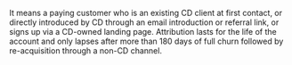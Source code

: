 <FaqPage question="What counts as a &quot;CD-sourced&quot; customer?">
  <p>
    It means a paying customer who is an existing CD client at first contact, or directly introduced by CD through an email introduction or referral link, or signs up via a CD-owned landing page. Attribution lasts for the life of the account and only lapses after more than 180 days of full churn followed by re-acquisition through a non-CD channel.
  </p>
</FaqPage>
